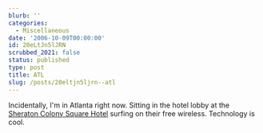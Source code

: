 ```yaml
---
blurb: ''
categories:
  - Miscellaneous
date: '2006-10-09T00:00:00'
id: 20eLtJn5lJRN
scrubbed_2021: false
status: published
type: post
title: ATL
slug: /posts/20eltjn5ljrn--atl
---
```


Incidentally, I'm in Atlanta right now. Sitting in the hotel lobby
at the
[Sheraton Colony Square Hotel](http://www.google.com/maps?hl=en&lr=lang_en&client=firefox-a&q=sheraton&near=Atlanta,+GA&radius=0.0&cid=33748889,-84388056,1552803418126705070&li=lmd&ie=UTF8&z=16&ll=33.78621,-84.381738&spn=0.008132,0.014634&t=h&om=1)
surfing on their free wireless. Technology is cool.
